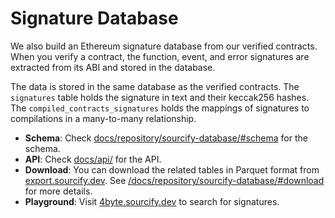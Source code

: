 # Signature Database

We also build an Ethereum signature database from our verified contracts. When you verify a contract, the function, event, and error signatures are extracted from its ABI and stored in the database.

The data is stored in the same database as the verified contracts. The `signatures` table holds the signature in text and their keccak256 hashes. The `compiled_contracts_signatures` holds the mappings of signatures to compilations in a many-to-many relationship.

- **Schema**: Check [docs/repository/sourcify-database/#schema](/docs/repository/sourcify-database/#schema) for the schema.
- **API**: Check [docs/api/](/docs/api/) for the API.
- **Download**: You can download the related tables in Parquet format from [export.sourcify.dev](https://export.sourcify.dev). See [/docs/repository/sourcify-database/#download](/docs/repository/sourcify-database/#download) for more details.
- **Playground**: Visit [4byte.sourcify.dev](https://4byte.sourcify.dev) to search for signatures.